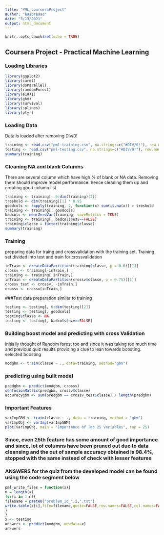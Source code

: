 ```yaml
---
title: "PML_courseraProject"
author: "ansprasad"
date: "3/13/2021"
output: html_document
---
```


```r
knitr::opts_chunk$set(echo = TRUE)
```



## Coursera Project - Practical Machine Learning

### Loading Libraries

```r
library(ggplot2)
library(caret)
library(doParallel)
library(randomForest)
library(e1071)
library(gbm)
library(survival)
library(splines)
library(plyr)
```
### Loading Data 
Data is loaded after removing Div/0!
```r
training <- read.csv("pml-training.csv", na.strings=c("#DIV/0!"), row.names = 1)
testing <- read.csv("pml-testing.csv", na.strings=c("#DIV/0!"), row.names = 1)
summary(training)
```

### Cleaning NA and blank Columns 
There are several column which have high % of blank or NA data. Removing them should improve model performance. hence cleaning them up and creating good column list
```r
training <- training[, 6:dim(training)[2]]
treshold <- dim(training)[1] * 0.95
goodcols <- !apply(training, 2, function(x) sum(is.na(x)) > treshold  || sum(x=="") > treshold)
training <- training[, goodcols]
badcols <- nearZeroVar(training, saveMetrics = TRUE)
training <- training[, badcols$nzv==FALSE]
training$classe = factor(training$classe)
summary(training)
```

### Training 
preparing data for traing and crossvalidation with the training set. Training set divided into test and train for crossvalidation
```r
inTrain <- createDataPartition(training$classe, p = 0.6)[[1]]
crossv <- training[-inTrain,]
training <- training[ inTrain,]
inTrain <- createDataPartition(crossv$classe, p = 0.75)[[1]]
crossv_test <- crossv[ -inTrain,]
crossv <- crossv[inTrain,]
```

###Test data preparation similar to training
```r
testing <- testing[, 6:dim(testing)[2]]
testing <- testing[, goodcols]
testing$classe <- NA
testing <- testing[, badcols$nzv==FALSE]
```

### Building boost model and predicting with cross Validation 
initially thought of Random forest too and since it was taking too much time and previous quiz results providing a clue to lean towards boosting. selected boosting
```r
modgbm <- train(classe ~ ., data=training, method="gbm")
```
### predicting using built model

```r
predgbm <- predict(modgbm, crossv)
confusionMatrix(predgbm, crossv$classe)
accuracygbm <- sum(predgbm == crossv_test$classe) / length(predgbm)
```


### Important Features
```r
varImpGBM <- train(classe ~ ., data = training, method = "gbm")
varImpObj <- varImp(varImpGBM)
plot(varImpObj, main = "Importance of Top 25 Variables", top = 25)
```
### Since, even 25th feature has some amount of good importance and since, lot of columns have been pruned out due to data cleansing and the out of sample accuracy obtained is 98.4%, stopped with the same instead of check with lesser features




### ANSWERS for the quiz from the developed model can be found using the code segment below


```r
pml_write_files = function(x){
n = length(x)
for(i in 1:n){
filename = paste0("problem_id_",i,".txt")
write.table(x[i],file=filename,quote=FALSE,row.names=FALSE,col.names=FALSE)
}
}
x <- testing
answers <- predict(modgbm, newdata=x)
answers
```


